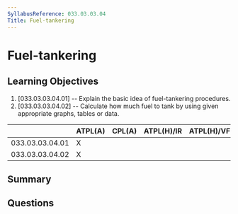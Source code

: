 ```yaml
---
SyllabusReference: 033.03.03.04
Title: Fuel-tankering
---
```


# Fuel-tankering

## Learning Objectives

1. [033.03.03.04.01] -- Explain the basic idea of fuel-tankering procedures.
2. [033.03.03.04.02] -- Calculate how much fuel to tank by using given
   appropriate graphs, tables or data.

|                 | ATPL(A) | CPL(A) | ATPL(H)/IR | ATPL(H)/VFR | CPL(H) | IR  | CBIR(A) |
| --------------- | ------- | ------ | ---------- | ----------- | ------ | --- | ------- |
| 033.03.03.04.01 | X       |        |            |             |        |     |         |
| 033.03.03.04.02 | X       |        |            |             |        |     |         |

## Summary

## Questions
